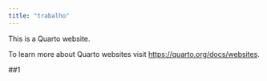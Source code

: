 ```yaml
---
title: "trabalho"
---
```


This is a Quarto website.

To learn more about Quarto websites visit <https://quarto.org/docs/websites>.

##1